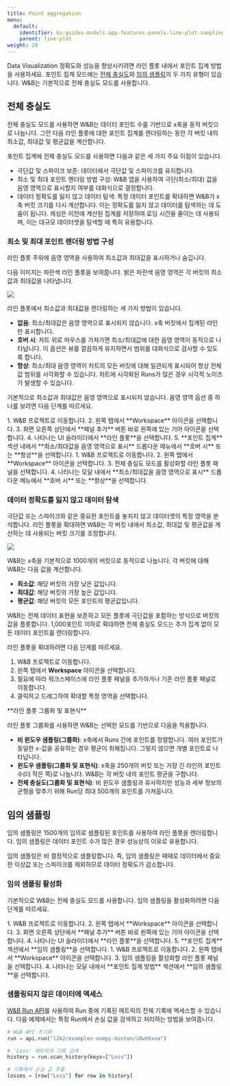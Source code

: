 ```yaml
---
title: Point aggregation
menu:
  default:
    identifier: ko-guides-models-app-features-panels-line-plot-sampling
    parent: line-plot
weight: 20
---
```


Data Visualization 정확도와 성능을 향상시키려면 라인 플롯 내에서 포인트 집계 방법을 사용하세요. 포인트 집계 모드에는 [전체 충실도](#full-fidelity)와 [임의 샘플링](#random-sampling)의 두 가지 유형이 있습니다. W&B는 기본적으로 전체 충실도 모드를 사용합니다.

## 전체 충실도

전체 충실도 모드를 사용하면 W&B는 데이터 포인트 수를 기반으로 x축을 동적 버킷으로 나눕니다. 그런 다음 라인 플롯에 대한 포인트 집계를 렌더링하는 동안 각 버킷 내의 최소값, 최대값 및 평균값을 계산합니다.

포인트 집계에 전체 충실도 모드를 사용하면 다음과 같은 세 가지 주요 이점이 있습니다.

* 극단값 및 스파이크 보존: 데이터에서 극단값 및 스파이크를 유지합니다.
* 최소 및 최대 포인트 렌더링 방법 구성: W&B 앱을 사용하여 극단(최소/최대) 값을 음영 영역으로 표시할지 여부를 대화식으로 결정합니다.
* 데이터 정확도를 잃지 않고 데이터 탐색: 특정 데이터 포인트를 확대하면 W&B가 x축 버킷 크기를 다시 계산합니다. 이는 정확도를 잃지 않고 데이터를 탐색하는 데 도움이 됩니다. 캐싱은 이전에 계산된 집계를 저장하여 로딩 시간을 줄이는 데 사용되며, 이는 대규모 데이터셋을 탐색할 때 특히 유용합니다.

### 최소 및 최대 포인트 렌더링 방법 구성

라인 플롯 주위에 음영 영역을 사용하여 최소값과 최대값을 표시하거나 숨깁니다.

다음 이미지는 파란색 라인 플롯을 보여줍니다. 밝은 파란색 음영 영역은 각 버킷의 최소값과 최대값을 나타냅니다.

<Frame>
    <img src="/images/app_ui/shaded-areas.png"  />
</Frame>

라인 플롯에서 최소값과 최대값을 렌더링하는 세 가지 방법이 있습니다.

* **없음**: 최소/최대값은 음영 영역으로 표시되지 않습니다. x축 버킷에서 집계된 라인만 표시합니다.
* **호버 시**: 차트 위로 마우스를 가져가면 최소/최대값에 대한 음영 영역이 동적으로 나타납니다. 이 옵션은 뷰를 깔끔하게 유지하면서 범위를 대화식으로 검사할 수 있도록 합니다.
* **항상**: 최소/최대 음영 영역이 차트의 모든 버킷에 대해 일관되게 표시되어 항상 전체 값 범위를 시각화할 수 있습니다. 차트에 시각화된 Runs가 많은 경우 시각적 노이즈가 발생할 수 있습니다.

기본적으로 최소값과 최대값은 음영 영역으로 표시되지 않습니다. 음영 영역 옵션 중 하나를 보려면 다음 단계를 따르세요.

<Tabs>
<Tab title="워크스페이스의 모든 차트">
1. W&B 프로젝트로 이동합니다.
2. 왼쪽 탭에서 **Workspace** 아이콘을 선택합니다.
3. 화면 오른쪽 상단에서 **패널 추가** 버튼 바로 왼쪽에 있는 기어 아이콘을 선택합니다.
4. 나타나는 UI 슬라이더에서 **라인 플롯**을 선택합니다.
5. **포인트 집계** 섹션 내에서 **최소/최대값을 음영 영역으로 표시** 드롭다운 메뉴에서 **호버 시** 또는 **항상**을 선택합니다.
</Tab>
<Tab title="워크스페이스의 개별 차트">
1. W&B 프로젝트로 이동합니다.
2. 왼쪽 탭에서 **Workspace** 아이콘을 선택합니다.
3. 전체 충실도 모드를 활성화할 라인 플롯 패널을 선택합니다.
4. 나타나는 모달 내에서 **최소/최대값을 음영 영역으로 표시** 드롭다운 메뉴에서 **호버 시** 또는 **항상**을 선택합니다.
</Tab>
</Tabs>

### 데이터 정확도를 잃지 않고 데이터 탐색

극단값 또는 스파이크와 같은 중요한 포인트를 놓치지 않고 데이터셋의 특정 영역을 분석합니다. 라인 플롯을 확대하면 W&B는 각 버킷 내에서 최소값, 최대값 및 평균값을 계산하는 데 사용되는 버킷 크기를 조정합니다.

<Frame>
    <img src="/images/app_ui/zoom_in.gif"  />
</Frame>

W&B는 x축을 기본적으로 1000개의 버킷으로 동적으로 나눕니다. 각 버킷에 대해 W&B는 다음 값을 계산합니다.

- **최소값**: 해당 버킷의 가장 낮은 값입니다.
- **최대값**: 해당 버킷의 가장 높은 값입니다.
- **평균값**: 해당 버킷의 모든 포인트의 평균값입니다.

W&B는 전체 데이터 표현을 보존하고 모든 플롯에 극단값을 포함하는 방식으로 버킷의 값을 플롯합니다. 1,000포인트 이하로 확대하면 전체 충실도 모드는 추가 집계 없이 모든 데이터 포인트를 렌더링합니다.

라인 플롯을 확대하려면 다음 단계를 따르세요.

1. W&B 프로젝트로 이동합니다.
2. 왼쪽 탭에서 **Workspace** 아이콘을 선택합니다.
3. 필요에 따라 워크스페이스에 라인 플롯 패널을 추가하거나 기존 라인 플롯 패널로 이동합니다.
4. 클릭하고 드래그하여 확대할 특정 영역을 선택합니다.

<Note>
**라인 플롯 그룹화 및 표현식**

라인 플롯 그룹화를 사용하면 W&B는 선택한 모드를 기반으로 다음을 적용합니다.

- **비 윈도우 샘플링(그룹화)**: x축에서 Runs 간에 포인트를 정렬합니다. 여러 포인트가 동일한 x-값을 공유하는 경우 평균이 취해집니다. 그렇지 않으면 개별 포인트로 나타납니다.
- **윈도우 샘플링(그룹화 및 표현식)**: x축을 250개의 버킷 또는 가장 긴 라인의 포인트 수(더 작은 쪽)로 나눕니다. W&B는 각 버킷 내의 포인트 평균을 구합니다.
- **전체 충실도(그룹화 및 표현식)**: 비 윈도우 샘플링과 유사하지만 성능과 세부 정보의 균형을 맞추기 위해 Run당 최대 500개의 포인트를 가져옵니다.
</Note>

## 임의 샘플링

임의 샘플링은 1500개의 임의로 샘플링된 포인트를 사용하여 라인 플롯을 렌더링합니다. 임의 샘플링은 데이터 포인트 수가 많은 경우 성능상의 이유로 유용합니다.

<Warning>
임의 샘플링은 비 결정적으로 샘플링합니다. 즉, 임의 샘플링은 때때로 데이터에서 중요한 이상값 또는 스파이크를 제외하므로 데이터 정확도가 감소합니다.
</Warning>

### 임의 샘플링 활성화
기본적으로 W&B는 전체 충실도 모드를 사용합니다. 임의 샘플링을 활성화하려면 다음 단계를 따르세요.

<Tabs>
<Tab title="워크스페이스의 모든 차트">
1. W&B 프로젝트로 이동합니다.
2. 왼쪽 탭에서 **Workspace** 아이콘을 선택합니다.
3. 화면 오른쪽 상단에서 **패널 추가** 버튼 바로 왼쪽에 있는 기어 아이콘을 선택합니다.
4. 나타나는 UI 슬라이더에서 **라인 플롯**을 선택합니다.
5. **포인트 집계** 섹션에서 **임의 샘플링**을 선택합니다.
</Tab>
<Tab title="워크스페이스의 개별 차트">
1. W&B 프로젝트로 이동합니다.
2. 왼쪽 탭에서 **Workspace** 아이콘을 선택합니다.
3. 임의 샘플링을 활성화할 라인 플롯 패널을 선택합니다.
4. 나타나는 모달 내에서 **포인트 집계 방법** 섹션에서 **임의 샘플링**을 선택합니다.
</Tab>
</Tabs>

### 샘플링되지 않은 데이터에 엑세스

[W&B Run API](/ko/models/ref/python/public-api/run)를 사용하여 Run 중에 기록된 메트릭의 전체 기록에 엑세스할 수 있습니다. 다음 예제에서는 특정 Run에서 손실 값을 검색하고 처리하는 방법을 보여줍니다.

```python
# W&B API 초기화
run = api.run("l2k2/examples-numpy-boston/i0wt6xua")

# 'Loss' 메트릭의 기록 검색
history = run.scan_history(keys=["Loss"])

# 기록에서 손실 값 추출
losses = [row["Loss"] for row in history]
```
